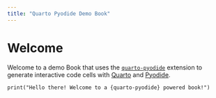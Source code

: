 ```yaml
---
title: "Quarto Pyodide Demo Book"
---
```


# Welcome

Welcome to a demo Book that uses the [`quarto-pyodide`](https://github.com/coatless/quarto-pyodide) extension to generate interactive code cells with [Quarto](https://quarto.org) and [Pyodide](https://pyodide.org/en/stable/).

```pyodide-python
print("Hello there! Welcome to a {quarto-pyodide} powered book!")
```

